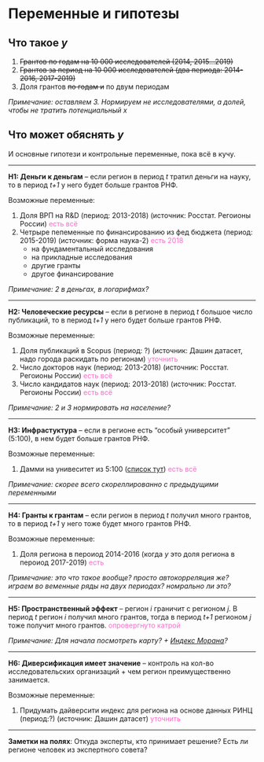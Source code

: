 # Переменные и гипотезы


## Что такое _y_

1. ~~Грантов по годам на 10 000 исследователей (2014, 2015...2019)~~
2. ~~Грантов за период на 10 000 исследователей (два периода: 2014-2016, 2017-2019)~~
3. Доля грантов ~~по годам и~~ по двум периодам

_Примечание: оставляем 3. Нормируем не исследователями, а долей, чтобы не тратить потенциальный x_

## Что может обяснять _y_ 

И основные гипотези и контрольные переменные, пока всё в кучу.

*** 
**H1: Деньги к деньгам** -- если регион в период _t_ тратил деньги на науку, то в период _t+1_ у него будет больше грантов РНФ.

Возможные переменные:

1. Доля ВРП на R&D (период: 2013-2018) (источник: Росстат. Регоионы России) <span style="color: #ff66cc;">есть всё</span> 
2. Четрыре пепеменные по финансированию из фед бюджета (период: 2015-2019) (источник: форма наука-2) <span style="color: #ff66cc;">есть 2018</span>
    + на фундаментальный исследования
    + на прикладные исследования
    + другие гранты
    + другое финансирование

_Примечание: 2 в деньгах, в логарифмах?_

*** 
**H2: Человеческие ресурсы** -- если в регионе в период _t_ большое число публикаций, то в период _t+1_ у него будет больше грантов РНФ.

Возможные переменные:

1. Доля публикаций в Scopus (период: ?) (источник: Дашин датасет, надо города раскидать по регионам) <span style="color: #ff66cc;">уточнить</span> 
2. Число докторов наук (период: 2013-2018) (источник: Росстат. Регоионы России) <span style="color: #ff66cc;">есть всё</span> 
3. Число кандидатов наук (период: 2013-2018) (источник: Росстат. Регоионы России) <span style="color: #ff66cc;">есть всё</span> 

_Примечание: 2 и 3 нормировать на население?_

*** 
**H3: Инфрастуктура** -- если в регионе есть "особый университет" (5:100), в нем будет больше грантов РНФ.

Возможные переменные:

1. Дамми на унивеситет из 5:100 ([список тут](https://www.5top100.ru/universities/)) <span style="color: #ff66cc;">есть всё</span> 

_Примечание: скорее всего скореллированно с предыдущими переменными_

*** 
**H4: Гранты к грантам** -- если регион в период _t_ получил много грантов, то в период _t+1_ у него тоже будет много грантов РНФ.

Возможные переменные:

1. Доля региона в пероиод 2014-2016 (когда _у_ это доля региона в пероиод 2017-2019) <span style="color: #ff66cc;">есть</span> 

_Примечание: это что такое вообще? просто автокорреляция же? играем во веменные ряды на двух периодах? номрально ли это?_

*** 
**H5: Пространственный эффект** -- регион _i_ граничит с регионом _j_. В период _t_ регион _i_ получил много грантов, тогда в период _t+1_ регионом _j_ тоже получит много грантов. <span style="color: #ff66cc;">опровергнуто катрой</span> 

_Примечание: Для начала посмотреть карту? + [Индекс Морана](https://tsamsonov.github.io/r-geo-course/autocorrelation.html)?_

*** 
**H6: Диверсификация имеет значение** -- контроль на кол-во исследовательских организаций + чем регион преимущественно занимается. 

Возможные переменные:

1. Придумать дайверсити индекс для региона на основе данных РИНЦ (период:?) (источник: Дашин датасет) <span style="color: #ff66cc;">уточнить</span> 

*** 
**Заметки на полях**: Откуда эксперты, кто принимает решение? Есть ли регионе человек из экспертного совета?



